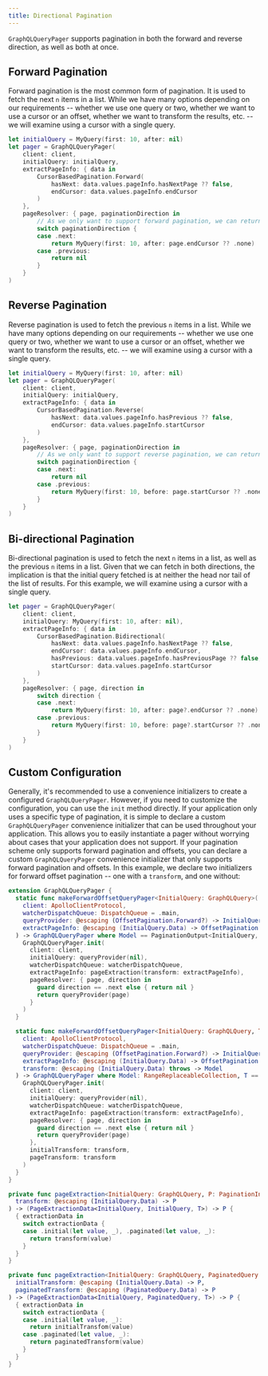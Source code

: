 ```yaml
---
title: Directional Pagination
---
```


`GraphQLQueryPager` supports pagination in both the forward and reverse direction, as well as both at once.

## Forward Pagination

Forward pagination is the most common form of pagination. It is used to fetch the next `n` items in a list. While we have many options depending on our requirements -- whether we use one query or two, whether we want to use a cursor or an offset, whether we want to transform the results, etc. -- we will examine using a cursor with a single query.

```swift
let initialQuery = MyQuery(first: 10, after: nil)
let pager = GraphQLQueryPager(
    client: client,
    initialQuery: initialQuery,
    extractPageInfo: { data in
        CursorBasedPagination.Forward(
            hasNext: data.values.pageInfo.hasNextPage ?? false,
            endCursor: data.values.pageInfo.endCursor
        )
    },
    pageResolver: { page, paginationDirection in
        // As we only want to support forward pagination, we can return `nil` for reverse pagination
        switch paginationDirection {
        case .next:
            return MyQuery(first: 10, after: page.endCursor ?? .none)
        case .previous:
            return nil
        }
    }
)
```

## Reverse Pagination

Reverse pagination is used to fetch the previous `n` items in a list. While we have many options depending on our requirements -- whether we use one query or two, whether we want to use a cursor or an offset, whether we want to transform the results, etc. -- we will examine using a cursor with a single query.

```swift
let initialQuery = MyQuery(first: 10, after: nil)
let pager = GraphQLQueryPager(
    client: client,
    initialQuery: initialQuery,
    extractPageInfo: { data in
        CursorBasedPagination.Reverse(
            hasNext: data.values.pageInfo.hasPrevious ?? false,
            endCursor: data.values.pageInfo.startCursor
        )
    },
    pageResolver: { page, paginationDirection in
        // As we only want to support reverse pagination, we can return `nil` for forward pagination
        switch paginationDirection {
        case .next:
            return nil
        case .previous:
            return MyQuery(first: 10, before: page.startCursor ?? .none)
        }
    }
)
```

## Bi-directional Pagination

Bi-directional pagination is used to fetch the next `n` items in a list, as well as the previous `n` items in a list. Given that we can fetch in both directions, the implication is that the initial query fetched is at neither the head nor tail of the list of results. For this example, we will examine using a cursor with a single query.

```swift
let pager = GraphQLQueryPager(
    client: client,
    initialQuery: MyQuery(first: 10, after: nil),
    extractPageInfo: { data in
        CursorBasedPagination.Bidirectional(
            hasNext: data.values.pageInfo.hasNextPage ?? false,
            endCursor: data.values.pageInfo.endCursor,
            hasPrevious: data.values.pageInfo.hasPreviousPage ?? false,
            startCursor: data.values.pageInfo.startCursor
        )
    },
    pageResolver: { page, direction in
        switch direction {
        case .next:
            return MyQuery(first: 10, after: page?.endCursor ?? .none)
        case .previous:
            return MyQuery(first: 10, before: page?.startCursor ?? .none)
        }
    }
)
```

## Custom Configuration

Generally, it's recommended to use a convenience initializers to create a configured `GraphQLQueryPager`. However, if you need to customize the configuration, you can use the `init` method directly. If your application only uses a specific type of pagination, it is simple to declare a custom `GraphQLQueryPager` convenience initializer that can be used throughout your application. This allows you to easily instantiate a pager without worrying about cases that your application does not support. If your pagination scheme only supports forward pagination and offsets, you can declare a custom `GraphQLQueryPager` convenience initializer that only supports forward pagination and offsets. In this example, we declare two initializers for forward offset pagination -- one with a `transform`, and one without:

```swift
extension GraphQLQueryPager {
  static func makeForwardOffsetQueryPager<InitialQuery: GraphQLQuery>(
    client: ApolloClientProtocol,
    watcherDispatchQueue: DispatchQueue = .main,
    queryProvider: @escaping (OffsetPagination.Forward?) -> InitialQuery,
    extractPageInfo: @escaping (InitialQuery.Data) -> OffsetPagination.Forward
  ) -> GraphQLQueryPager where Model == PaginationOutput<InitialQuery, InitialQuery> {
    GraphQLQueryPager.init(
      client: client,
      initialQuery: queryProvider(nil),
      watcherDispatchQueue: watcherDispatchQueue,
      extractPageInfo: pageExtraction(transform: extractPageInfo),
      pageResolver: { page, direction in
        guard direction == .next else { return nil }
        return queryProvider(page)
      }
    )
  }

  static func makeForwardOffsetQueryPager<InitialQuery: GraphQLQuery, T>(
    client: ApolloClientProtocol,
    watcherDispatchQueue: DispatchQueue = .main,
    queryProvider: @escaping (OffsetPagination.Forward?) -> InitialQuery,
    extractPageInfo: @escaping (InitialQuery.Data) -> OffsetPagination.Forward,
    transform: @escaping (InitialQuery.Data) throws -> Model
  ) -> GraphQLQueryPager where Model: RangeReplaceableCollection, T == Model.Element {
    GraphQLQueryPager.init(
      client: client,
      initialQuery: queryProvider(nil),
      watcherDispatchQueue: watcherDispatchQueue,
      extractPageInfo: pageExtraction(transform: extractPageInfo),
      pageResolver: { page, direction in
        guard direction == .next else { return nil }
        return queryProvider(page)
      },
      initialTransform: transform,
      pageTransform: transform
    )
  }
}

private func pageExtraction<InitialQuery: GraphQLQuery, P: PaginationInfo, T>(
  transform: @escaping (InitialQuery.Data) -> P
) -> (PageExtractionData<InitialQuery, InitialQuery, T>) -> P {
  { extractionData in
    switch extractionData {
    case .initial(let value, _), .paginated(let value, _):
      return transform(value)
    }
  }
}

private func pageExtraction<InitialQuery: GraphQLQuery, PaginatedQuery: GraphQLQuery, P: PaginationInfo, T>(
  initialTransform: @escaping (InitialQuery.Data) -> P,
  paginatedTransform: @escaping (PaginatedQuery.Data) -> P
) -> (PageExtractionData<InitialQuery, PaginatedQuery, T>) -> P {
  { extractionData in
    switch extractionData {
    case .initial(let value, _):
      return initialTransfom(value)
    case .paginated(let value, _):
      return paginatedTransform(value)
    }
  }
}
```
